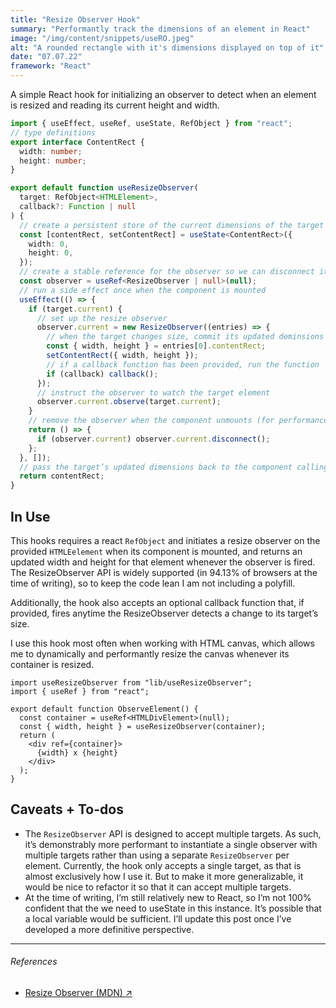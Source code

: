 ```yaml
---
title: "Resize Observer Hook"
summary: "Performantly track the dimensions of an element in React"
image: "/img/content/snippets/useRO.jpeg"
alt: "A rounded rectangle with it's dimensions displayed on top of it"
date: "07.07.22"
framework: "React"
---
```



A simple React hook for initializing an observer to detect when an element is resized and reading its current height and width.

```ts title="useResizeObserver.ts"
import { useEffect, useRef, useState, RefObject } from "react";
// type definitions
export interface ContentRect {
  width: number;
  height: number;
}

export default function useResizeObserver(
  target: RefObject<HTMLElement>,
  callback?: Function | null
) {
  // create a persistent store of the current dimensions of the target
  const [contentRect, setContentRect] = useState<ContentRect>({
    width: 0,
    height: 0,
  });
  // create a stable reference for the observer so we can disconnect it later
  const observer = useRef<ResizeObserver | null>(null);
  // run a side effect once when the component is mounted
  useEffect(() => {
    if (target.current) {
      // set up the resize observer
      observer.current = new ResizeObserver((entries) => {
        // when the target changes size, commit its updated deminsions to state
        const { width, height } = entries[0].contentRect;
        setContentRect({ width, height });
        // if a callback function has been provided, run the function
        if (callback) callback();
      });
      // instruct the observer to watch the target element
      observer.current.observe(target.current);
    }
    // remove the observer when the component unmounts (for performance)
    return () => {
      if (observer.current) observer.current.disconnect();
    };
  }, []);
  // pass the target’s updated dimensions back to the component calling the hook
  return contentRect;
}
```

## In Use

This hooks requires a react `RefObject` and initiates a resize observer on the provided `HTMLEelement` when its component is mounted, and returns an updated width and height for that element whenever the observer is fired. The ResizeObserver API is widely supported (in 94.13% of browsers at the time of writing), so to keep the code lean I am not including a polyfill.

Additionally, the hook also accepts an optional callback function that, if provided, fires anytime the ResizeObserver detects a change to its target’s size.

I use this hook most often when working with HTML canvas, which allows me to dynamically and performantly resize the canvas whenever its container is resized.

```tsx title="ObserveElement.tsx"
import useResizeObserver from "lib/useResizeObserver";
import { useRef } from "react";

export default function ObserveElement() {
  const container = useRef<HTMLDivElement>(null);
  const { width, height } = useResizeObserver(container);
  return (
    <div ref={container}>
      {width} x {height}
    </div>
  );
}
```

<ReactResizeObserver />

## Caveats + To-dos

- The `ResizeObserver` API is designed to accept multiple targets. As such, it’s demonstrably more performant to instantiate a single observer with multiple targets rather than using a separate `ResizeObserver` per element. Currently, the hook only accepts a single target, as that is almost exclusively how I use it. But to make it more generalizable, it would be nice to refactor it so that it can accept multiple targets.
- At the time of writing, I’m still relatively new to React, so I’m not 100% confident that the we need to useState in this instance. It’s possible that a local variable would be sufficient. I’ll update this post once I’ve developed a more definitive perspective.

---

###### References

- [Resize Observer (MDN) ↗](https://developer.mozilla.org/en-US/docs/Web/API/ResizeObserver)
